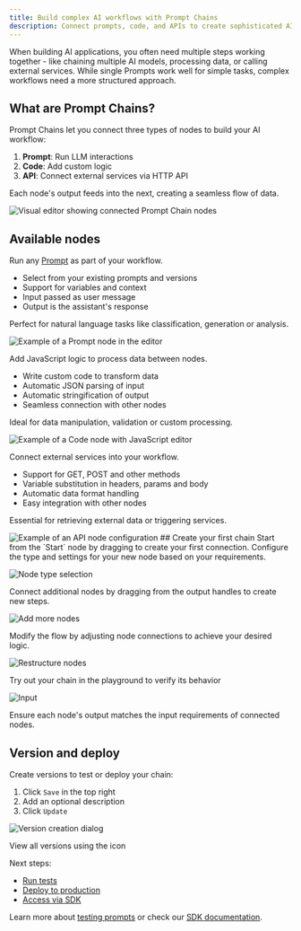 ```yaml
---
title: Build complex AI workflows with Prompt Chains
description: Connect prompts, code, and APIs to create sophisticated AI systems using our visual editor - no coding required
---
```



When building AI applications, you often need multiple steps working together - like chaining multiple AI models, processing data, or calling external services. While single Prompts work well for simple tasks, complex workflows need a more structured approach.

## What are Prompt Chains?

Prompt Chains let you connect three types of nodes to build your AI workflow:

1. **Prompt**: Run LLM interactions
2. **Code**: Add custom logic
3. **API**: Connect external services via HTTP API

Each node's output feeds into the next, creating a seamless flow of data.

![Visual editor showing connected Prompt Chain nodes](/images/docs/evaluate/how-to/prompt-chains/product-description-generator-and-translator-chain.png)

## Available nodes

<AccordionGroup type="multiple">
<Accordion title="Prompt">

Run any [Prompt](/evaluate/how-to/evaluate-prompts/experiment-in-prompt-playground) as part of your workflow.

- Select from your existing prompts and versions
- Support for variables and context
- Input passed as user message
- Output is the assistant's response

Perfect for natural language tasks like classification, generation or analysis.

![Example of a Prompt node in the editor](/images/docs/evaluate/how-to/prompt-chains/prompt-node.png)
</Accordion>

<Accordion title="Code">

Add JavaScript logic to process data between nodes.

- Write custom code to transform data
- Automatic JSON parsing of input
- Automatic stringification of output
- Seamless connection with other nodes

Ideal for data manipulation, validation or custom processing.

<img src="/images/docs/evaluate/how-to/prompt-chains/code-node.png" liftImageZIndex alt="Example of a Code node with JavaScript editor" className="mb-0" />
</Accordion>

<Accordion title="API">

Connect external services into your workflow.

- Support for GET, POST and other methods
- Variable substitution in headers, params and body
- Automatic data format handling
- Easy integration with other nodes

Essential for retrieving external data or triggering services.

<img src="/images/docs/evaluate/how-to/prompt-chains/api-node.png" liftImageZIndex alt="Example of an API node configuration" className="mb-0" />
</Accordion>
</AccordionGroup>
## Create your first chain

<Steps>
<Step title="Initialize your chain">
Start from the `Start` node by dragging to create your first connection.
</Step>

<Step title="Choose node functionality">
Configure the type and settings for your new node based on your requirements.

![Node type selection](/images/docs/evaluate/how-to/prompt-chains/new-node-state.png)
</Step>

<Step title="Expand the workflow">
Connect additional nodes by dragging from the output handles to create new steps.

![Add more nodes](/images/docs/evaluate/how-to/prompt-chains/add-more-nodes.png)
</Step>

<Step title="Optimize connections">
Modify the flow by adjusting node connections to achieve your desired logic.

![Restructure nodes](/images/docs/evaluate/how-to/prompt-chains/restructure-edges.png)
</Step>

<Step title="Run a test">
Try out your chain in the playground to verify its behavior

![Input](/images/docs/evaluate/how-to/prompt-chains/prompt-chain-input.png)
</Step>
</Steps>


<Warning>

Ensure each node's output matches the input requirements of connected nodes.

</Warning>

## Version and deploy

Create versions to test or deploy your chain:

1. Click `Save` in the top right
2. Add an optional description
3. Click `Update`

![Version creation dialog](/images/docs/evaluate/how-to/prompt-chains/create-version-dialog.png)

<Note>

View all versions using the <Icon icon="file-clock" /> icon

</Note>

Next steps:

- [Run tests](/evaluate/how-to/evaluate-chains/test-prompt-chains)
- [Deploy to production](/evaluate/how-to/evaluate-chains/deploy-prompt-chains)
- [Access via SDK](/evaluate/how-to/evaluate-chains/querying-prompt-chains)

Learn more about [testing prompts](/evaluate/how-to/evaluate-prompts/bulk-comparisons-across-test-cases) or check our [SDK documentation](/sdk/overview).